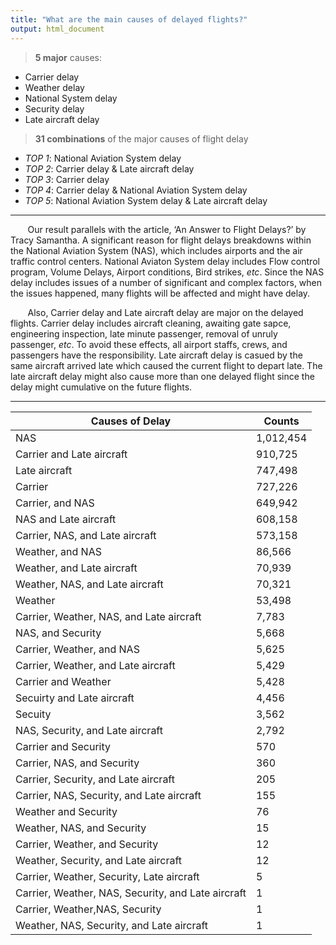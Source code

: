```yaml
---
title: "What are the main causes of delayed flights?"
output: html_document
---
```


> **5 major** causes:
        
  * Carrier delay
  * Weather delay 
  * National System delay 
  * Security delay 
  * Late aircraft delay 


> **31 combinations** of the major causes of flight delay

  * _TOP 1_: National Aviation System delay
  * _TOP 2_: Carrier delay & Late aircraft delay
  * _TOP 3_: Carrier delay 
  * _TOP 4_: Carrier delay & National Aviation System delay
  * _TOP 5_: National Aviation System delay & Late aircraft delay


***

&nbsp;&nbsp;&nbsp;&nbsp;&nbsp;&nbsp; Our result parallels with the article, ‘An Answer to Flight Delays?’ by Tracy Samantha. A significant reason for flight delays breakdowns within the National Aviation System (NAS), which includes airports and the air traffic control centers. National Aviaton System delay includes Flow control program, Volume Delays, Airport conditions, Bird strikes, _etc_. Since the NAS delay includes issues of a number of significant and complex factors, when the issues happened, many flights will be affected and might have delay.\

&nbsp;&nbsp;&nbsp;&nbsp;&nbsp;&nbsp; Also, Carrier delay and Late aircraft delay are major on the delayed flights. Carrier delay includes aircraft cleaning, awaiting gate sapce, engineering inspection, late minute passenger, removal of unruly passenger, _etc_. To avoid these effects, all airport staffs, crews, and passengers have the  responsibility. Late aircraft delay is casued by the same aircraft arrived late which caused the current flight to depart late. The late aircraft delay might also cause more than one delayed flight since the delay might cumulative on the future flights.

***

Causes of Delay                                    | Counts
---------------------------------------------------|--------------
NAS                                                | 1,012,454
Carrier and Late aircraft                          | 910,725
Late aircraft                                      | 747,498	  
Carrier                                            | 727,226
Carrier, and NAS                                   | 649,942
NAS and Late aircraft                              | 608,158
Carrier, NAS, and Late aircraft                    | 573,158
Weather, and NAS                                   | 86,566
Weather, and Late aircraft                         | 70,939
Weather, NAS, and Late aircraft                    | 70,321
Weather                                            | 53,498
Carrier, Weather, NAS, and Late aircraft           | 7,783
NAS, and Security                                  | 5,668
Carrier, Weather, and NAS                          | 5,625
Carrier, Weather, and Late aircraft                | 5,429
Carrier and Weather                                | 5,428
Secuirty and Late aircraft                         | 4,456
Secuity                                            | 3,562
NAS, Security, and Late aircraft                   | 2,792
Carrier and Security                               | 570
Carrier, NAS, and Security                         | 360
Carrier, Security, and Late aircraft               | 205
Carrier, NAS, Security, and Late aircraft          | 155
Weather and Security                               | 76
Weather, NAS, and Security                         | 15
Carrier, Weather, and Security                     | 12
Weather, Security, and Late aircraft               | 12
Carrier, Weather, Security, Late aircraft          | 5
Carrier, Weather, NAS, Security, and Late aircraft | 1
Carrier, Weather,NAS, Security                     | 1
Weather, NAS, Security, and Late aircraft          | 1



